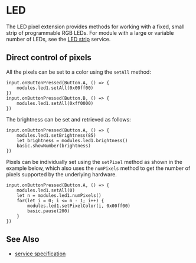 # LED

The LED pixel extension provides methods for working with a fixed, small strip of programmable RGB LEDs. 
For module with a large or variable number of LEDs, see the [LED strip](/clients/makecode/extensions/ledstrip/) service.

## Direct control of pixels

All the pixels can be set to a color using the `setAll` method:

```blocks
input.onButtonPressed(Button.A, () => {
    modules.led1.setAll(0x00ff00)
})
input.onButtonPressed(Button.B, () => {
    modules.led1.setAll(0xff0000)
})
```

The brightness can be set and retrieved as follows:

```blocks
input.onButtonPressed(Button.A, () => {
    modules.led1.setBrightness(85)
    let brightness = modules.led1.brightness()
    basic.showNumber(brightness)
})
```

Pixels can be individually set using the `setPixel` method as shown in the
example below, which also uses the `numPixels` method to get the number
of pixels supported by the underlying hardware.

```blocks
input.onButtonPressed(Button.A, () => {
    modules.led1.setAll(0)
    let n = modules.led1.numPixels()
    for(let i = 0; i <= n - 1; i++) {
        modules.led1.setPixelColor(i, 0x00ff00)
        basic.pause(200)
    }
})
```

## See Also

-   [service specification](/services/led/)
